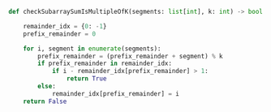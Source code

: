 ```python meta="source=problems/523-continuous-subarray-sum/solution.py"
def checkSubarraySumIsMultipleOfK(segments: list[int], k: int) -> bool:

    remainder_idx = {0: -1}
    prefix_remainder = 0

    for i, segment in enumerate(segments):
        prefix_remainder = (prefix_remainder + segment) % k
        if prefix_remainder in remainder_idx:
            if i - remainder_idx[prefix_remainder] > 1:
                return True
        else:
            remainder_idx[prefix_remainder] = i
    return False
```